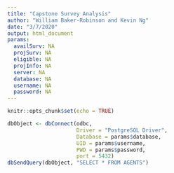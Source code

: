 ```yaml
---
title: "Capstone Survey Analysis"
author: "William Baker-Robinson and Kevin Ng"
date: "3/7/2020"
output: html_document
params:
  availSurv: NA
  projSurv: NA
  eligible: NA
  projInfo: NA
  server: NA
  database: NA
  username: NA
  password: NA
---
```


```r
knitr::opts_chunk$set(echo = TRUE)
```

```r
dbObject <- dbConnect(odbc,
                      Driver = "PostgreSQL Driver",
                      Database = params$database,
                      UID = params$username,
                      PWD = params$password,
                      port = 5432)
dbSendQuery(dbObject, "SELECT * FROM AGENTS")
```

